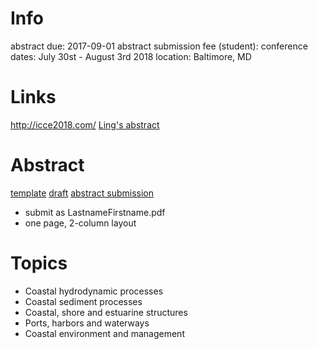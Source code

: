 = Info =
abstract due: 2017-09-01
abstract submission fee (student):
conference dates: July 30st - August 3rd 2018
location: Baltimore, MD

= Links =
[[http://icce2018.com/]]
[[file:~/Documents/04_conferences/ICCE_2018/ling_abstract.docx|Ling's abstract]]

= Abstract =
[[file:~/Documents/04_conferences/ICCE_2018/abstract_template.docx|template]]
[[file:~/Documents/04_conferences/ICCE_2018/abstract_draft.docx|draft]]
[[file:~/Documents/04_conferences/ICCE_2018/JohnsonCody.pdf|abstract submission]]

* submit as LastnameFirstname.pdf
* one page, 2-column layout

= Topics =
* Coastal hydrodynamic processes
* Coastal sediment processes
* Coastal, shore and estuarine structures
* Ports, harbors and waterways
* Coastal environment and management
